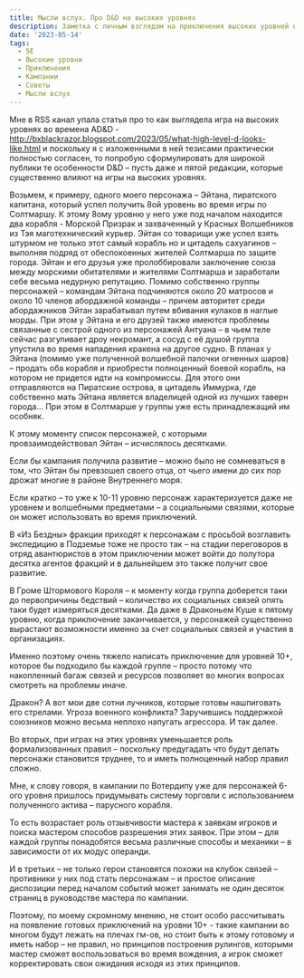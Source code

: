 ```yaml
---
title: Мысли вслух. Про D&D на высоких уровнях
description: Заметка с личным взглядом на приключения высоких уровней в D&D
date: '2023-05-14'
tags:
  - 5E
  - Высокие уровни
  - Приключения
  - Кампании
  - Советы
  - Мысли вслух
---
```


Мне в RSS канал упала статья про то как выглядела игра на высоких уровнях во времена AD&D - http://bxblackrazor.blogspot.com/2023/05/what-high-level-d-looks-like.html и поскольку я с изложенными в ней тезисами практически полностью согласен, то попробую сформулировать для широкой публики те особенности D&D – пусть даже и пятой редакции, которые существенно влияют на игры на высоких уровнях.

Возьмем, к примеру, одного моего персонажа – Эйтана, пиратского капитана, который успел получить 8ой уровень во время игры по Солтмаршу. К этому 8ому уровню у него уже под началом находится два корабля - Морской Призрак и захваченный у Красных Волшебников из Тэя маготехнический курьер. Эйтан со товарищи уже успел взять штурмом не только этот самый корабль но и цитадель сахуагинов – выполняя подряд от обеспокоенных жителей Солтмарша по защите города.
Эйтан и его друзья уже пролоббировали заключение союза между морскими обитателями и жителями Солтмарша и заработали себе весьма недурную репутацию. Помимо собственно группы персонажей – командам Эйтана подчиняются около 20 матросов и около 10 членов абордажной команды – причем авторитет среди абордажников Эйтан зарабатывал путем вбивания кулаков в наглые морды.
При этом у Эйтана и его друзей также имеются проблемы связанные с сестрой одного из персонажей Антуана – в чьем теле сейчас разгуливает дроу некромант, а сосуд с её душой группа упустила во время нападения кракена на другое судно.
В планах у Эйтана (помимо уже полученной волшебной палочки огненных шаров) – продать оба корабля и приобрести полноценный боевой корабль, на котором не придется идти на компромиссы. Для этого они отправляются на Пиратские острова, в цитадель Иммурка, где собственно мать Эйтана является владелицей одной из лучших таверн города…
При этом в Солтмарше у группы уже есть принадлежащий им особняк.

К этому моменту список персонажей, с которыми провзаимодействовал Эйтан – исчислялось десятками.

Если бы кампания получила развитие – можно было не сомневаться в том, что Эйтан бы превзошел своего отца, от чьего имени до сих пор дрожат многие в районе Внутреннего моря.

Если кратко – то уже к 10-11 уровню персонаж характеризуется даже не уровнем и волшебными предметами – а социальными связями, которые он может использовать во время приключений.

В «Из Бездны» фракции приходят к персонажам с просьбой возглавить экспедицию в Подземье тоже не просто так – на стадии переговоров в отряд авантюристов в этом приключении может войти до полутора десятка агентов фракций и в дальнейшем это также получит свое развитие.

В Громе Штормового Короля – к моменту когда группа доберется таки до первопричины бедствий – количество их социальных связей опять таки будет измеряться десятками. Да даже в Драконьем Куше к пятому уровню, когда приключение заканчивается, у персонажей существенно вырастают возможности именно за счет социальных связей и участия в организациях.

Именно поэтому очень тяжело написать приключение для уровней 10+, которое бы подходило бы каждой группе – просто потому что накопленный багаж связей и ресурсов позволяет во многих вопросах смотреть на проблемы иначе.

Дракон? А вот мои две сотни лучников, которые готовы нашпиговать его стрелами. Угроза военного конфликта? Заручившись поддержкой союзников можно весьма неплохо напугать агрессора. И так далее.

Во вторых, при играх на этих уровнях уменьшается роль формализованных правил – поскольку предугадать что будут делать персонажи становится труднее, то и иметь полноценный набор правил сложно.

Мне, к слову говоря, в кампании по Вотердипу уже для персонажей 6-ого уровня пришлось придумывать систему торговли с использованием полученного актива – парусного корабля.

То есть возрастает роль отзывчивости мастера к заявкам игроков и поиска мастером способов разрешения этих заявок. При этом – для каждой группы понадобятся весьма различные способы и механики – в зависимости от их модус операнди.

И в третьих – не только герои становятся похожи на клубок связей – противники у них под стать персонажам – и простое описание диспозиции перед началом событий может занимать не один десяток страниц в руководстве мастера по кампании.

Поэтому, по моему скромному мнению, не стоит особо рассчитывать на появление готовых приключений на уровни 10+ - такие кампании во многом будут лежать на плечах гм-ов, но стоит быть к этому готовому и иметь набор – не правил, но принципов построения рулингов, которыми мастер сможет воспользоваться во время вождения, а игрок сможет корректировать свои ожидания исходя из этих принципов.
